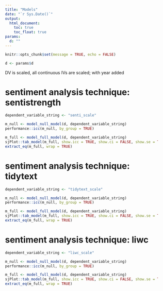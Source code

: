 ```yaml
---
title: "Models"
date: "`r Sys.Date()`"
output:
  html_document:
    toc: true
    toc_float: true
params:
  d: ""
---
```


```r
knitr::opts_chunk$set(message = TRUE, echo = FALSE)
```

```r
d <- params$d
```

DV is scaled, all continuous IVs are scaled; with year added

# sentiment analysis technique: sentistrength

```r
dependent_variable_string <- "senti_scale"

m_null <- model_null_model(d, dependent_variable_string)
performance::icc(m_null, by_group = TRUE)

m_full <- model_full_model(d, dependent_variable_string)
sjPlot::tab_model(m_full, show.icc = TRUE, show.ci = FALSE, show.se = TRUE, dv.labels = dependent_variable_string)
extract_eq(m_full, wrap = TRUE)
```

# sentiment analysis technique: tidytext

```r
dependent_variable_string <- "tidytext_scale"

m_null <- model_null_model(d, dependent_variable_string)
performance::icc(m_null, by_group = TRUE)

m_full <- model_full_model(d, dependent_variable_string)
sjPlot::tab_model(m_full, show.icc = TRUE, show.ci = FALSE, show.se = TRUE, dv.labels = dependent_variable_string)
extract_eq(m_full, wrap = TRUE)
```

# sentiment analysis technique: liwc

```r
dependent_variable_string <- "liwc_scale"

m_null <- model_null_model(d, dependent_variable_string)
performance::icc(m_null, by_group = TRUE)

m_full <- model_full_model(d, dependent_variable_string)
sjPlot::tab_model(m_full, show.icc = TRUE, show.ci = FALSE, show.se = TRUE, dv.labels = dependent_variable_string)
extract_eq(m_full, wrap = TRUE)
```